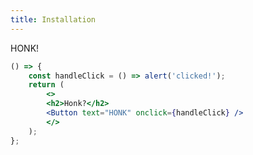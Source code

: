```yaml
---
title: Installation
---
```


HONK!


```jsx react-live
() => {
    const handleClick = () => alert('clicked!');
    return (
        <>
        <h2>Honk?</h2>
        <Button text="HONK" onclick={handleClick} />
        </>
    );
};
```